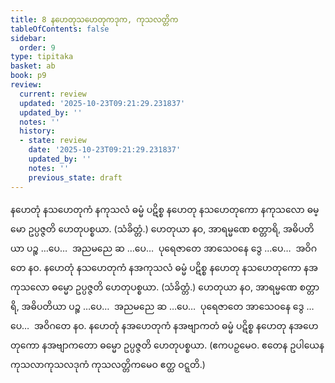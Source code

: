 ```yaml
---
title: 8 နဟေတုသဟေတုကဒုက, ကုသလတ္တိက
tableOfContents: false
sidebar:
  order: 9
type: tipitaka
basket: ab
book: p9
review:
  current: review
  updated: '2025-10-23T09:21:29.231837'
  updated_by: ''
  notes: ''
  history:
  - state: review
    date: '2025-10-23T09:21:29.231837'
    updated_by: ''
    notes: ''
    previous_state: draft
---
```



<ReviewStatus review={frontmatter.review} showDetails={true} />

<HypothesisAnnotation frontmatter={frontmatter} />

<DynamicBreadcrumb />

<Division number="39" book="p9" e="ch" v="40" p="114">

<Paragraph number="113" book="p9">
နဟေတုံ နသဟေတုကံ နကုသလံ ဓမ္မံ ပဋိစ္စ နဟေတု နသဟေတုကော နကုသလော ဓမ္မော ဥပ္ပဇ္ဇတိ ဟေတုပစ္စယာ. (သံခိတ္တံ.)
</Paragraph>

<Paragraph number="114" book="p9">
ဟေတုယာ နဝ, အာရမ္မဏေ စတ္တာရိ, အဓိပတိယာ ပဉ္စ …ပေ…  အညမညေ ဆ …ပေ…  ပုရေဇာတေ အာသေဝနေ ဒွေ …ပေ…  အဝိဂတေ နဝ.
</Paragraph>

</Division>
<Division number="40" book="p9" e="ch" v="40" p="114">

<Paragraph number="115" book="p9">
နဟေတုံ နသဟေတုကံ နအကုသလံ ဓမ္မံ ပဋိစ္စ နဟေတု နသဟေတုကော နအကုသလော ဓမ္မော ဥပ္ပဇ္ဇတိ ဟေတုပစ္စယာ. (သံခိတ္တံ.)
</Paragraph>

<Paragraph number="116" book="p9">
ဟေတုယာ နဝ, အာရမ္မဏေ စတ္တာရိ, အဓိပတိယာ ပဉ္စ …ပေ…  အညမညေ ဆ …ပေ…  ပုရေဇာတေ အာသေဝနေ ဒွေ …ပေ…  အဝိဂတေ နဝ.
</Paragraph>

</Division>
<Division number="41" book="p9" e="ch" v="40" p="114">

<Paragraph number="117" book="p9">
နဟေတုံ နအဟေတုကံ နအဗျာကတံ ဓမ္မံ ပဋိစ္စ နဟေတု နအဟေတုကော နအဗျာကတော ဓမ္မော ဥပ္ပဇ္ဇတိ ဟေတုပစ္စယာ. (ဧကပဉှမေဝ. ဧတေန ဥပါယေန ကုသလာကုသလဒုကံ ကုသလတ္တိကမေဝ ဧတ္ထ ဝဋ္ဋတိ.)
</Paragraph>
</Division>